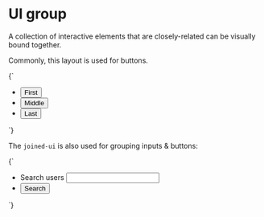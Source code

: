 
<Meta title="Organisms/UI group" />

# UI group

A collection of interactive elements that are closely-related can be visually bound together.

Commonly, this layout is used for buttons.

<Canvas>
  <Story name="UI group - buttons">
    {`
      <ul class="o-joined-ui u-flex u-list-none">
        <li>
          <button type="button" class="a-button a-button--secondary u-border-radius-0-tr u-border-radius-0-br">First</button>
        </li>
        <li>
          <button type="button" class="a-button a-button--secondary u-border-radius-0">Middle</button>
        </li>
        <li>
          <button type="button" class="a-button a-button--secondary u-border-radius-0-tl u-border-radius-0-bl">Last</button>
        </li>
      </ul>
    `}
  </Story>
</Canvas>

The `joined-ui` is also used for grouping inputs & buttons:

<Canvas>
  <Story name="UI group - input & button">
    {`
      <ul class="o-joined-ui u-flex u-list-none">
        <li class="u-flex">
          <label for="search_users" class="u-sr-only">Search users</label>
          <input type="search" id="search_users" class="u-border-radius-0-tr u-border-radius-0-br" />
        </li>
        <li class="u-flex">
          <button type="button" class="a-button a-button--secondary u-border-radius-0-tl u-border-radius-0-bl">Search</button>
        </li>
      </ul>
    `}
  </Story>
</Canvas>
